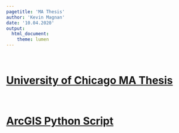 ```yaml
---
pagetitle: 'MA Thesis'
author: 'Kevin Magnan'
date: '10.04.2020'
output:
  html_document:
    theme: lumen
---
```


<br>

<h1>[University of Chicago MA Thesis](graduate_thesis_uchicago.pdf)
</h1>

<br>

<h1>[ArcGIS Python Script](python.html)</h1>